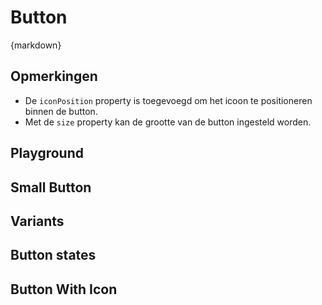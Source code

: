 
<Meta of={ButtonStories} />

# Button

<CitationDocumentation
  component="Utrecht Button"
  url="https://nl-design-system.github.io/utrecht/storybook-css/index.html?path=/docs/css-heading--docs"
/>

<Markdown>{markdown}</Markdown>

## Opmerkingen

- De `iconPosition` property is toegevoegd om het icoon te positioneren binnen de button.
- Met de `size` property kan de grootte van de button ingesteld worden.

## Playground

<Canvas of={ButtonStories.Playground} />
<Controls of={ButtonStories.Playground} />

## Small Button

<Canvas of={ButtonStories.SmallButton} />

## Variants

<Canvas of={ButtonStories.Primary} />
<Canvas of={ButtonStories.Secondary} />
<Canvas of={ButtonStories.Tertiary} />

## Button states

<Canvas of={ButtonStories.Active} />
<Canvas of={ButtonStories.Focus} />
<Canvas of={ButtonStories.Hover} />
<Canvas of={ButtonStories.Disabled} />
<Canvas of={ButtonStories.Busy} />
<Canvas of={ButtonStories.Toggle} />

## Button With Icon

<Canvas of={ButtonStories.ButtonWithIconAtPositionStart} />
<Canvas of={ButtonStories.ButtonWithIconAtPositionEnd} />
